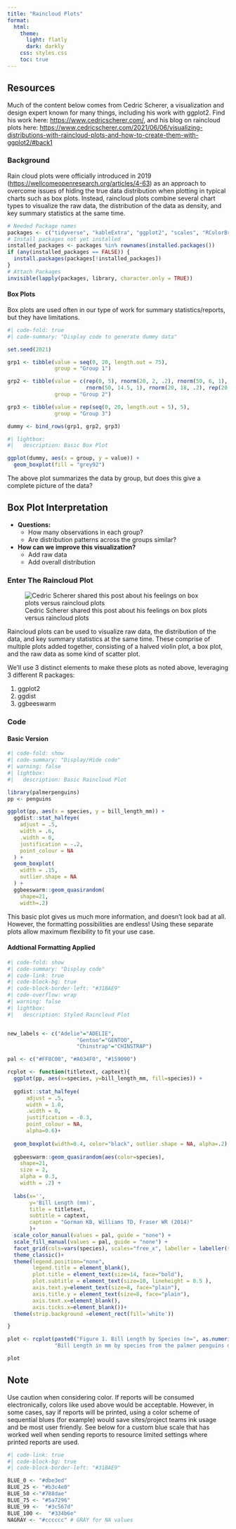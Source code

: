 ```yaml
---
title: "Raincloud Plots"
format:
  html:
    theme: 
      light: flatly
      dark: darkly
    css: styles.css
    toc: true
---
```


::: {.callout-tip}
## Resources

Much of the content below comes from Cedric Scherer, a visualization and design expert known for many things, including his work with ggplot2. Find his work here: <https://www.cedricscherer.com/>, and his blog on raincloud plots here: <https://www.cedricscherer.com/2021/06/06/visualizing-distributions-with-raincloud-plots-and-how-to-create-them-with-ggplot2/#back1>

:::

### Background
Rain cloud plots were officially introduced in 2019 (<https://wellcomeopenresearch.org/articles/4-63>) as an approach to overcome issues of hiding the true data distribution when plotting in typical charts such as box plots. Instead, raincloud plots combine several chart types to visualize the raw data, the distribution of the data as density, and key summary statistics at the same time.


```r

# Needed Package names
packages <- c("tidyverse", "kableExtra", "ggplot2", "scales", "RColorBrewer", "zoo", "readxl" , "rmarkdown", "htmltools", "palmerpenguins", "downlit")
# Install packages not yet installed
installed_packages <- packages %in% rownames(installed.packages())
if (any(installed_packages == FALSE)) {
  install.packages(packages[!installed_packages])
}
# Attach Packages
invisible(lapply(packages, library, character.only = TRUE))

```
#### Box Plots
Box plots are used often in our type of work for summary statistics/reports, but they have limitations.

```r
#| code-fold: true
#| code-summary: "Display code to generate dummy data"

set.seed(2021)

grp1 <- tibble(value = seq(0, 20, length.out = 75), 
               group = "Group 1")

grp2 <- tibble(value = c(rep(0, 5), rnorm(20, 2, .2), rnorm(50, 6, 1), 
                         rnorm(50, 14.5, 1), rnorm(20, 18, .2), rep(20, 5)), 
               group = "Group 2")

grp3 <- tibble(value = rep(seq(0, 20, length.out = 5), 5), 
               group = "Group 3")

dummy <- bind_rows(grp1, grp2, grp3)

```


```r
#| lightbox:
#|   description: Basic Box Plot

ggplot(dummy, aes(x = group, y = value)) +
  geom_boxplot(fill = "grey92")

```
The above plot summarizes the data by group, but does this give a complete picture of the data?

::: {.callout-important}
## Box Plot Interpretation

* **Questions:**
    + How many observations in each group?
    + Are distribution patterns across the groups similar?


* **How can we improve this visualization?**
    + Add raw data
    + Add overall distribution 

:::

### Enter The Raincloud Plot

![Cedric Scherer shared this post about his feelings on box plots versus raincloud plots](yesno.png){.lightbox}

Raincloud plots can be used to visualize raw data, the distribution of the data, and key summary statistics at the same time. These comprise of multiple plots added together, consisting of a halved violin plot, a box plot, and the raw data as some kind of scatter plot.

We'll use 3 distinct elements to make these plots as noted above, leveraging 3 different R packages:

1. ggplot2
2. ggdist
3. ggbeeswarm

### Code 
#### Basic Version

```r
#| code-fold: show
#| code-summary: "Display/Hide code"
#| warning: false
#| lightbox:
#|   description: Basic Raincloud Plot

library(palmerpenguins)
pp <- penguins

ggplot(pp, aes(x = species, y = bill_length_mm)) + 
  ggdist::stat_halfeye(
    adjust = .5, 
    width = .6, 
    .width = 0, 
    justification = -.2, 
    point_colour = NA
  ) + 
  geom_boxplot(
    width = .15, 
    outlier.shape = NA
  ) +
  ggbeeswarm::geom_quasirandom(
    shape=21,
    width=.2) 

```
This basic plot gives us much more information, and doesn't look bad at all. However, the formatting possibilities are endless! Using these separate plots allow maximum flexibility to fit your use case.

#### Addtional Formatting Applied
```r
#| code-fold: show
#| code-summary: "Display code"
#| code-link: true
#| code-block-bg: true
#| code-block-border-left: "#31BAE9"
#| code-overflow: wrap
#| warning: false
#| lightbox:
#|   description: Styled Raincloud Plot


new_labels <- c("Adelie"="ADELIE",
                      "Gentoo"="GENTOO",
                      "Chinstrap"="CHINSTRAP")

pal <- c("#FF8C00", "#A034F0", "#159090")

rcplot <- function(titletext, captext){
  ggplot(pp, aes(x=species, y=bill_length_mm, fill=species)) +
    
  ggdist::stat_halfeye(
      adjust = .5, 
      width = 1.0, 
      .width = 0, 
      justification = -0.3, 
      point_colour = NA,
      alpha=0.6)+
    
  geom_boxplot(width=0.4, color="black", outlier.shape = NA, alpha=.2) +
    
  ggbeeswarm::geom_quasirandom(aes(color=species),
    shape=21,                           
    size = 2,
    alpha = 0.3,
    width = .2) +
    
  labs(x='', 
       y='Bill Length (mm)', 
       title = titletext, 
       subtitle = captext,
       caption = "Gorman KB, Williams TD, Fraser WR (2014)"
       )+
  scale_color_manual(values = pal, guide = "none") +
  scale_fill_manual(values = pal, guide = "none") +
  facet_grid(cols=vars(species), scales="free_x", labeller = labeller(species=new_labels))+
  theme_classic()+
  theme(legend.position="none", 
        legend.title = element_blank(), 
        plot.title = element_text(size=14, face="bold"),
        plot.subtitle = element_text(size=10, lineheight = 0.5 ), 
        axis.text.y=element_text(size=8, face="plain"), 
        axis.title.y = element_text(size=8, face="plain"), 
        axis.text.x=element_blank(),
        axis.ticks.x=element_blank())+
  theme(strip.background =element_rect(fill='white'))

}

plot <- rcplot(paste0("Figure 1. Bill Length by Species (n=", as.numeric(length(na.omit(pp$bill_length_mm))) , ")"),
               "Bill Length in mm by species from the palmer penguins dataset")

plot


```

:::{.callout-note}
## Note

Use caution when considering color. If reports will be consumed electronically, colors like used above would be acceptable. However, in some cases, say if reports will be printed, using a color scheme of sequential blues (for example) would save sites/project teams ink usage and be most user friendly. See below for a custom blue scale that has worked well when sending reports to resource limited settings where printed reports are used.

:::

```r
#| code-link: true
#| code-block-bg: true
#| code-block-border-left: "#31BAE9"

BLUE_0 <- "#dbe3ed" 
BLUE_25 <- "#b3c4e0"
BLUE_50 <-"#788dae"  
BLUE_75 <- "#5a7296"
BLUE_99 <-  "#3c567d" 
BLUE_100 <-  "#334b6e" 
NAGRAY <- "#cccccc" # GRAY for NA values
```

